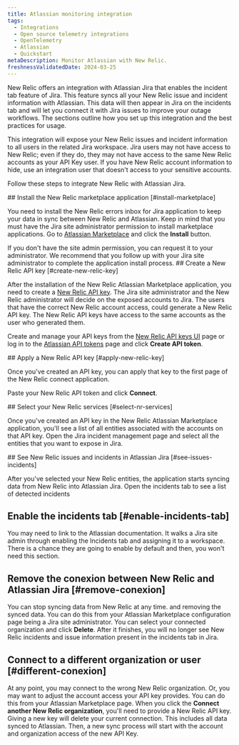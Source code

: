 ```yaml
---
title: Atlassian monitoring integration
tags:
  - Integrations
  - Open source telemetry integrations
  - OpenTelemetry
  - Atlassian
  - Quickstart
metaDescription: Monitor Atlassian with New Relic.
freshnessValidatedDate: 2024-03-25
---
```



New Relic offers an integration with Atlassian Jira that enables the incident tab feature of Jira. This feature syncs all your New Relic issue and incident information with Atlassian. This data will then appear in Jira on the incidents tab and will let you connect it with Jira issues to improve your outage workflows. The sections outline how you set up this integration and the best practices for usage.

<Callout variant="caution">
  This integration will expose your New Relic issues and incident information to all users in the related Jira workspace. Jira users may not have access to New Relic; even if they do, they may not have access to the same New Relic accounts as your API Key user. If you have New Relic account information to hide, use an integration user that doesn't access to your sensitive accounts.
</Callout>


Follow these steps to integrate New Relic with Atlassian Jira.

<Steps>
<Step>
## Install the New Relic marketplace application [#install-marketplace]

You need to install the New Relic errors inbox for Jira application to keep your data in sync between New Relic and Atlassian. Keep in mind that you must have the Jira site administrator permission to install marketplace applications. Go to [Atlassian Marketplace](https://marketplace.atlassian.com/apps/1227457/new-relic-errors-inbox-for-jira?hosting=cloud&tab=overview) and click the **Install** button.

<Callout variant="tip">
  If you don't have the site admin permission, you can request it to your administrator. We recommend that you follow up with your Jira site administrator to complete the application install process.
</Callout>

</Step>
<Step>
## Create a New Relic API key [#create-new-relic-key]

After the installation of the New Relic Atlassian Marketplace application, you need to create a [New Relic API key](/docs/apis/intro-apis/new-relic-api-keys/). The Jira site administrator and the New Relic administrator will decide on the exposed accounts to Jira. The users that have the correct New Relic account access, could generate a New Relic API key. The New Relic API keys have access to the same accounts as the user who generated them.

Create and manage your API keys from the [New Relic API keys UI](https://one.newrelic.com/launcher/api-keys-ui.api-keys-launcher) page or log in to the [Atlassian API tokens](https://id.atlassian.com/manage-profile/security/api-tokens) page and click **Create API token**.

</Step>

<Step>
## Apply a New Relic API key [#apply-new-relic-key]

Once you've created an API key, you can apply that key to the first page of the New Relic connect application. 

Paste your New Relic API token and click **Connect**.


</Step>
<Step>
## Select your New Relic services [#select-nr-services]

Once you've created an API key in the New Relic Atlassian Marketplace application, you'll see a list of all entities associated with the accounts on that API key. Open the Jira incident management page and select all the entities that you want to expose in Jira.



</Step>
<Step>
## See New Relic issues and incidents in Atlassian Jira [#see-issues-incidents]

After you've selected your New Relic entities, the application starts syncing data from New Relic into Atlassian Jira. Open the incidents tab to see a list of detected incidents


</Step>

</Steps>

## Enable the incidents tab [#enable-incidents-tab]

You may need to link to the Atlassian documentation. It walks a Jira site admin through enabling the Incidents tab and assigning it to a workspace. There is a chance they are going to enable by default and then, you won't need this section.


## Remove the conexion between New Relic and Atlassian Jira [#remove-conexion]

You can stop syncing data from New Relic at any time. and removing the synced data. You can do this from your Atlassian Marketplace configuration page being a Jira site administrator. You can select your connected organization and click **Delete**. After it finishes, you will no longer see New Relic incidents and issue information present in the incidents tab in Jira.

## Connect to a different organization or user [#different-conexion]

At any point, you may connect to the wrong New Relic organization. Or, you may want to adjust the account access your API key provides. You can do this from your Atlassian Marketplace page. When you click the **Connect another New Relic organization**, you'll need to provide a New Relic API key. Giving a new key will delete your current connection. This includes all data synced to Atlassian. Then, a new sync process will start with the account and organization access of the new API Key.  
